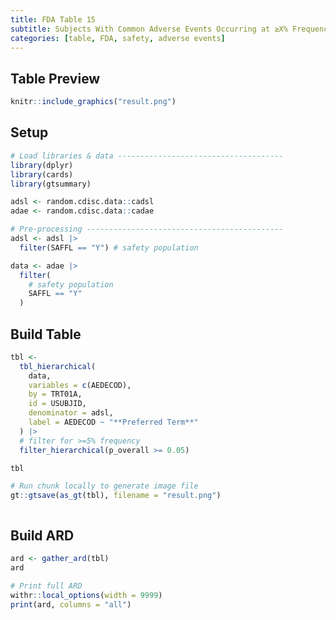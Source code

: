 ```yaml
---
title: FDA Table 15
subtitle: Subjects With Common Adverse Events Occurring at ≥X% Frequency by Preferred Term, Safety Population, Pooled Analysis (or Trial X) 
categories: [table, FDA, safety, adverse events]
---
```


::: panel-tabset
## Table Preview

```r
knitr::include_graphics("result.png")
```

## Setup

```r
# Load libraries & data -------------------------------------
library(dplyr)
library(cards)
library(gtsummary)

adsl <- random.cdisc.data::cadsl
adae <- random.cdisc.data::cadae

# Pre-processing --------------------------------------------
adsl <- adsl |>
  filter(SAFFL == "Y") # safety population

data <- adae |>
  filter(
    # safety population
    SAFFL == "Y"
  )
```


## Build Table

```r
tbl <- 
  tbl_hierarchical(
    data,
    variables = c(AEDECOD),
    by = TRT01A,
    id = USUBJID,
    denominator = adsl,
    label = AEDECOD ~ "**Preferred Term**"
  ) |>
  # filter for >=5% frequency
  filter_hierarchical(p_overall >= 0.05)

tbl
```

```r
# Run chunk locally to generate image file
gt::gtsave(as_gt(tbl), filename = "result.png")
```

```r
```

## Build ARD

```r
ard <- gather_ard(tbl)
ard
```

```r
# Print full ARD
withr::local_options(width = 9999)
print(ard, columns = "all")
```

:::
